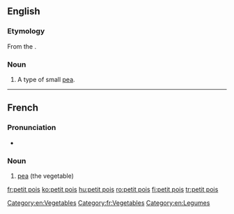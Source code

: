 ==English==

===Etymology===
From the {{etyl|fr|en}}.

===Noun===
{{en-noun|head=[[petit]] [[pois]]|-}}

# A type of small [[pea]].

[[Category:en:Vegetables]]
----

==French==

===Pronunciation===
* {{audio|Fr-un petit pois.ogg|Audio|lang=fr}}

===Noun===
{{fr-noun|head=[[petit#French|petit]] [[pois#French|pois]]|m|petits pois}}

# [[pea]] (the vegetable)


[[Category:fr:Vegetables]]
[[Category:en:Legumes]]

[[fr:petit pois]]
[[ko:petit pois]]
[[hu:petit pois]]
[[ro:petit pois]]
[[fi:petit pois]]
[[tr:petit pois]]